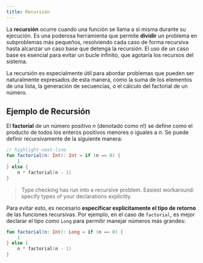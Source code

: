 ```yaml
---
title: Recursión
---
```



<ReadingTime />

La **recursión** ocurre cuando una función se llama a sí misma durante su ejecución. Es una poderosa herramienta que permite **dividir** un problema en subproblemas más pequeños, resolviendo cada caso de forma recursiva hasta alcanzar un caso base que detenga la recursión. El uso de un caso base es esencial para evitar un bucle infinito, que agotaría los recursos del sistema.

La recursión es especialmente útil para abordar problemas que pueden ser naturalmente expresados de esta manera, como la suma de los elementos de una lista, la generación de secuencias, o el cálculo del factorial de un número.

## Ejemplo de Recursión

El **factorial** de un número positivo $n$ (denotado como $n!$) se define como el producto de todos los enteros positivos menores o iguales a $n$. Se puede definir recursivamente de la siguiente manera:

```kotlin
// highlight-next-line
fun factorial(n: Int): Int = if (n == 0) {
    1
} else {
    n * factorial(n - 1)
}
```

> Type checking has run into a recursive problem. Easiest workaround: specify types of your declarations explicitly.

Para evitar esto, es necesario **especificar explícitamente el tipo de retorno** de las funciones recursivas. Por ejemplo, en el caso de `factorial`, es mejor declarar el tipo como `Long` para permitir manejar números más grandes:

```kotlin
fun factorial(n: Int): Long = if (n == 0) {
    1
} else {
    n * factorial(n - 1)
}
```
